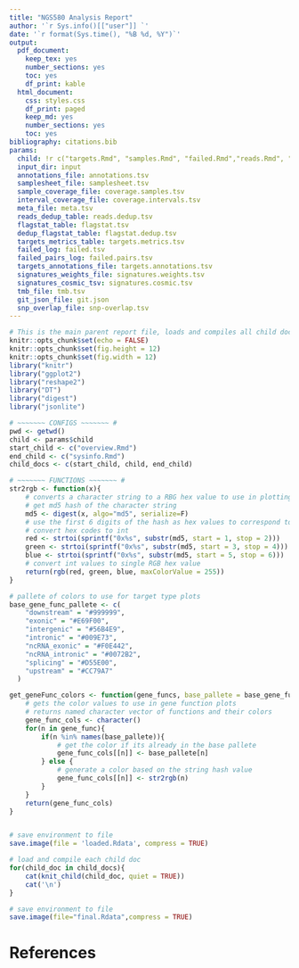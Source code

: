 ```yaml
---
title: "NGS580 Analysis Report"
author: '`r Sys.info()[["user"]] `'
date: '`r format(Sys.time(), "%B %d, %Y")`'
output:
  pdf_document:
    keep_tex: yes
    number_sections: yes
    toc: yes
    df_print: kable
  html_document:
    css: styles.css
    df_print: paged
    keep_md: yes
    number_sections: yes
    toc: yes
bibliography: citations.bib
params:
  child: !r c("targets.Rmd", "samples.Rmd", "failed.Rmd","reads.Rmd", "coverage.samples.Rmd", "coverage.intervals.Rmd", "variants.Rmd", "signatures.Rmd", "tmb.Rmd", "snp.overlap.Rmd", "hapmap.pool.Rmd")
  input_dir: input
  annotations_file: annotations.tsv
  samplesheet_file: samplesheet.tsv
  sample_coverage_file: coverage.samples.tsv
  interval_coverage_file: coverage.intervals.tsv
  meta_file: meta.tsv
  reads_dedup_table: reads.dedup.tsv
  flagstat_table: flagstat.tsv
  dedup_flagstat_table: flagstat.dedup.tsv
  targets_metrics_table: targets.metrics.tsv
  failed_log: failed.tsv
  failed_pairs_log: failed.pairs.tsv
  targets_annotations_file: targets.annotations.tsv
  signatures_weights_file: signatures.weights.tsv
  signatures_cosmic_tsv: signatures.cosmic.tsv
  tmb_file: tmb.tsv
  git_json_file: git.json
  snp_overlap_file: snp-overlap.tsv
---
```

```r
# This is the main parent report file, loads and compiles all child documents for the report
knitr::opts_chunk$set(echo = FALSE)
knitr::opts_chunk$set(fig.height = 12)
knitr::opts_chunk$set(fig.width = 12)
library("knitr")
library("ggplot2")
library("reshape2")
library("DT")
library("digest")
library("jsonlite")

# ~~~~~~~ CONFIGS ~~~~~~~ #
pwd <- getwd()
child <- params$child
start_child <- c("overview.Rmd")
end_child <- c("sysinfo.Rmd")
child_docs <- c(start_child, child, end_child)

# ~~~~~~~ FUNCTIONS ~~~~~~~ #
str2rgb <- function(x){
    # converts a character string to a RBG hex value to use in plotting
    # get md5 hash of the character string
    md5 <- digest(x, algo="md5", serialize=F)
    # use the first 6 digits of the hash as hex values to correspond to RGB
    # convert hex codes to int
    red <- strtoi(sprintf("0x%s", substr(md5, start = 1, stop = 2)))
    green <- strtoi(sprintf("0x%s", substr(md5, start = 3, stop = 4)))
    blue <- strtoi(sprintf("0x%s", substr(md5, start = 5, stop = 6)))
    # convert int values to single RGB hex value
    return(rgb(red, green, blue, maxColorValue = 255))
}

# pallete of colors to use for target type plots
base_gene_func_pallete <- c(
    "downstream" = "#999999",
    "exonic" = "#E69F00",
    "intergenic" = "#56B4E9",
    "intronic" = "#009E73",
    "ncRNA_exonic" = "#F0E442",
    "ncRNA_intronic" = "#0072B2",
    "splicing" = "#D55E00",
    "upstream" = "#CC79A7"
  )

get_geneFunc_colors <- function(gene_funcs, base_pallete = base_gene_func_pallete){
    # gets the color values to use in gene function plots
    # returns named character vector of functions and their colors
    gene_func_cols <- character()
    for(n in gene_func){
        if(n %in% names(base_pallete)){
            # get the color if its already in the base pallete
            gene_func_cols[[n]] <- base_pallete[n]
        } else {
            # generate a color based on the string hash value
            gene_func_cols[[n]] <- str2rgb(n)
        }
    }
    return(gene_func_cols)
}


# save environment to file
save.image(file = 'loaded.Rdata', compress = TRUE)
```

```r
# load and compile each child doc
for(child_doc in child_docs){
    cat(knit_child(child_doc, quiet = TRUE))
    cat('\n')
}
```

```r
# save environment to file
save.image(file="final.Rdata",compress = TRUE)
```

# References
